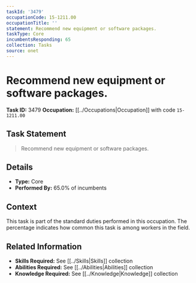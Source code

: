 ```yaml
---
taskId: '3479'
occupationCode: 15-1211.00
occupationTitle: ''
statement: Recommend new equipment or software packages.
taskType: Core
incumbentsResponding: 65
collection: Tasks
source: onet
---
```

# Recommend new equipment or software packages.

**Task ID:** 3479
**Occupation:** [[../Occupations|Occupation]] with code `15-1211.00`

## Task Statement

> Recommend new equipment or software packages.

## Details

- **Type:** Core
- **Performed By:** 65.0% of incumbents

## Context

This task is part of the standard duties performed in this occupation. The percentage indicates how common this task is among workers in the field.

## Related Information

- **Skills Required:** See [[../Skills|Skills]] collection
- **Abilities Required:** See [[../Abilities|Abilities]] collection
- **Knowledge Required:** See [[../Knowledge|Knowledge]] collection
